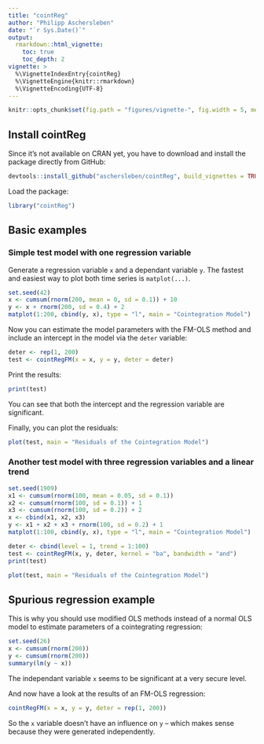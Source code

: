 ---
title: "cointReg"
author: "Philipp Aschersleben"
date: "`r Sys.Date()`"
output:
  rmarkdown::html_vignette:
    toc: true
    toc_depth: 2
vignette: >
  %\VignetteIndexEntry{cointReg}
  %\VignetteEngine{knitr::rmarkdown}
  %\VignetteEncoding{UTF-8}
---
```{R, include = FALSE}
knitr::opts_chunk$set(fig.path = "figures/vignette-", fig.width = 5, message = FALSE)
```


## Install cointReg

Since it's not available on CRAN yet, you have to download and install the package directly from GitHub:
```{R, eval = FALSE}
devtools::install_github("aschersleben/cointReg", build_vignettes = TRUE)
```

Load the package:
```{R}
library("cointReg")
```



## Basic examples

### Simple test model with one regression variable

Generate a regression variable `x` and a dependant variable `y`. The fastest
and easiest way to plot both time series is `matplot(...)`.
```{R}
set.seed(42)
x <- cumsum(rnorm(200, mean = 0, sd = 0.1)) + 10
y <- x + rnorm(200, sd = 0.4) + 2
matplot(1:200, cbind(y, x), type = "l", main = "Cointegration Model")
```

Now you can estimate the model parameters with the FM-OLS method and include an
intercept in the model via the `deter` variable:
```{R}
deter <- rep(1, 200)
test <- cointRegFM(x = x, y = y, deter = deter)
```

Print the results:
```{R}
print(test)
```

You can see that both the intercept and the regression variable are significant.

Finally, you can plot the residuals:
```{R}
plot(test, main = "Residuals of the Cointegration Model")
```



### Another test model with three regression variables and a linear trend

```{R}
set.seed(1909)
x1 <- cumsum(rnorm(100, mean = 0.05, sd = 0.1))
x2 <- cumsum(rnorm(100, sd = 0.1)) + 1
x3 <- cumsum(rnorm(100, sd = 0.2)) + 2
x <- cbind(x1, x2, x3)
y <- x1 + x2 + x3 + rnorm(100, sd = 0.2) + 1
matplot(1:100, cbind(y, x), type = "l", main = "Cointegration Model")
```


```{R}
deter <- cbind(level = 1, trend = 1:100)
test <- cointRegFM(x, y, deter, kernel = "ba", bandwidth = "and")
print(test)
```

```{R}
plot(test, main = "Residuals of the Cointegration Model")
```



## Spurious regression example

This is why you should use modified OLS methods instead of a normal OLS model
to estimate parameters of a cointegrating regression:

```{R}
set.seed(26)
x <- cumsum(rnorm(200))
y <- cumsum(rnorm(200))
summary(lm(y ~ x))
```
The independant variable `x` seems to be significant at a very secure level.

And now have a look at the results of an FM-OLS regression:
```{R}
cointRegFM(x = x, y = y, deter = rep(1, 200))
```
So the `x` variable doesn't have an influence on `y` -- which makes sense
because they were generated independently.
